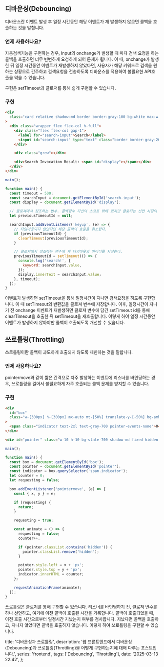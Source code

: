 ## 디바운싱(Debouncing)

디바운스란 이벤트 발생 후 일정 시간동안 해당 이벤트가 재 발생하지 않으면 콜백을 호출하는 것을 말합니다.

### 언제 사용하나요?

자동검색기능을 구현하는 경우, Input의 onchange가 발생할 때 마다 검색 요청을 하는 콜백을 호출하면 너무 빈번하게 요청하게 되어 문제가 됩니다.
이 때, onchange가 발생한 뒤 일정 시간동안 이벤트가 재발생하지 않았다면, 사용자가 해당 키워드로 검색을 원하는 상황으로 간주하고
검색요청을 전송하도록 디바운스를 적용하여 불필요한 API호출을 막을 수 있습니다.

구현은 setTimeout과 클로저를 통해 쉽게 구현할 수 있습니다.

### 구현

```html
<div
  class="card relative shadow-md border border-gray-100 bg-white max-w-[600px] h-[300px] mx-auto top-[40%] translate-y-[-50%] p-5 rounded-md"
>
  <div class="wrapper flex flex-col h-full">
    <div class="flex flex-col gap-1">
      <label for="search-input">Search</label>
      <input id="search-input" type="text" class="border border-gray-200 h-8 rounded-md px-3" />
    </div>

    <div class="grow"></div>

    <div>Search Invocation Result: <span id="display"></span></div>
  </div>
</div>
```

```js
main();

function main() {
  const timeout = 500;
  const searchInput = document.getElementById('search-input');
  const display = document.getElementById('display');

  // 클로져에서 참조하는 변수. 콜백함수 자신의 스코프 밖에 있지만 클로저는 선언 시점의 스코프 외부 변수를 읽고 쓸 수 있다.
  let previousTimeoutId = null;

  searchInput.addEventListener('keyup', (e) => {
    // 타임아웃되지 않았다면 해당 콜백의 호출을 취소한다.
    if (previousTimeoutId) {
      clearTimeout(previousTimeoutId);
    }

    // 클로져에서 참조하는 변수에 새 타임아웃의 아이디를 저장한다.
    previousTimeoutId = setTimeout(() => {
      console.log('search!', {
        keyword: searchInput.value,
      });
      display.innerText = searchInput.value;
    }, timeout);
  });
}
```

이벤트가 발생하면 setTimeout을 통해 일정시간이 지나면 검색요청을 하도록 구현합니다.
이 때 setTimeout의 반환값을 클로져 변수에 저장합니다.
이후, 일정시간이 지나기 전 onchange 이벤트가 재발생하면 클로져 변수에 담긴 setTimeout id를 통해
clearTimeout을 호출한 뒤 setTimeout을 재호출합니다.
이렇게 하여 일정 시간동안 이벤트가 발생하지 않아야만 콜백이 호출되도록 개선할 수 있습니다.

## 쓰로틀링(Throttling)

쓰로틀링이란 콜백이 과도하게 호출되지 않도록 제한하는 것을 말합니다.

### 언제 사용하나요?

pointermove와 같이 짧은 간격으로 자주 발생하는 이벤트에 리스너를 바인딩하는 경우,
쓰로틀링을 걸어서 불필요하게 자주 호출되는 콜백 문제를 방지할 수 있습니다.

### 구현

```html
<div
  id="box"
  class="w-[300px] h-[300px] mx-auto mt-[50%] translate-y-[-50%] bg-amber-200 shadow-xl border border-gray-200 flex justify-center items-center"
>
  <span class="indicator text-2xl text-gray-700 pointer-events-none">0</span>
</div>

<div id="pointer" class="w-10 h-10 bg-slate-700 shadow-md fixed hidden pointer-events-none"></div>
```

```js
main();

function main() {
  const box = document.getElementById('box');
  const pointer = document.getElementById('pointer');
  const indicator = box.querySelector('span.indicator');
  let counter = 0;
  let requesting = false;

  box.addEventListener('pointermove', (e) => {
    const { x, y } = e;

    if (requesting) {
      return;
    }

    requesting = true;

    const animate = () => {
      requesting = false;
      counter++;

      if (pointer.classList.contains('hidden')) {
        pointer.classList.remove('hidden');
      }

      pointer.style.left = x + 'px';
      pointer.style.top = y + 'px';
      indicator.innerHTML = counter;
    };

    requestAnimationFrame(animate);
  });
}
```

쓰로틀링은 클로져를 통해 구현할 수 있습니다. 리스너를 바인딩하기 전, 클로저 변수를 하나 선언하고,
여기에 이전 콜백이 호출된 시간을 기록합니다. 콜백이 호출되었을 때, 이전 호출 시간으로부터 일정시간 지났는지 여부를 검사합니다.
지났다면 콜백을 호출하고, 지나지 않았다면 콜백을 호출하지 않습니다. 이렇게 하여 쓰로틀링을 구현할 수 있습니다.

  title: '디바운싱과 쓰로틀링',
  description:
    '웹 프론트엔드에서 디바운싱(Debouncing)과 쓰로틀링(Throttling)을 어떻게 구현하는지에 대해 다루는 포스트입니다.',
  series: 'frontend',
  tags: ['Debouncing', 'Throttling'],
  date: '2025-03-13 22:42',
};
